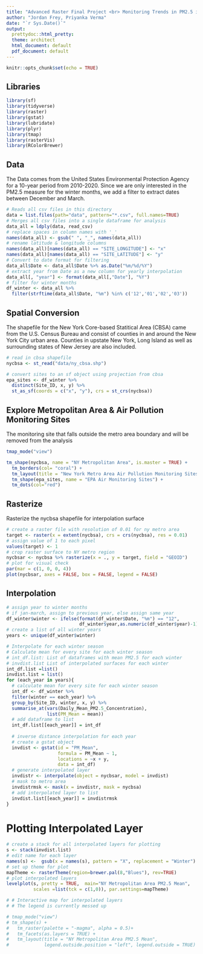 ```yaml
---
title: "Advanced Raster Final Project <br> Monitoring Trends in PM2.5 in NYC"
author: "Jordan Frey, Priyanka Verma"
date: "`r Sys.Date()`"
output:
  prettydoc::html_pretty:
  theme: architect
  html_document: default
  pdf_document: default
---
```


```r
knitr::opts_chunk$set(echo = TRUE)
```

## Libraries
```r
library(sf)
library(tidyverse)
library(raster)
library(gstat)
library(lubridate)
library(plyr)
library(tmap)
library(rasterVis)
library(RColorBrewer)
```

## Data
The Data comes from the United States Environmental Protection Agency for a 10-year period from 2010-2020. Since we are only interested in the PM2.5 measure for the winter months, we add a filter to extract dates between December and March. 

```r
# Reads all csv files in this directory
data = list.files(path="data", pattern="*.csv", full.names=TRUE)
# Merges all csv files into a single dataframe for analysis
data_all = ldply(data, read_csv)
# replace spaces in column names with '_'
names(data_all) <- gsub(" ", "_", names(data_all))
# rename latitude & longitude columns
names(data_all)[names(data_all) == "SITE_LONGITUDE"] <- "x"
names(data_all)[names(data_all) == "SITE_LATITUDE"] <- "y"
# Convert to date format for filtering
data_all$Date <- data_all$Date %>% as.Date("%m/%d/%Y")
# extract year from Date as a new column for yearly interpolation
data_all[, "year"] <- format(data_all[,"Date"], "%Y")
# filter for winter months
df_winter <- data_all %>% 
  filter(strftime(data_all$Date, "%m") %in% c('12','01','02','03'))
```

## Spatial Conversion
The shapefile for the New York Core-based Statitical Area (CBSA) came from the U.S. Census Bureau and consist of counties in and around the New York City urban area. Counties in upstate New York, Long Island as well as surrounding states of New Jersey are also included. 
```r
# read in cbsa shapefile
nycbsa <- st_read("data/ny_cbsa.shp")

# convert sites to an sf object using projection from cbsa
epa_sites <- df_winter %>% 
  distinct(Site_ID, x, y) %>% 
  st_as_sf(coords = c("x", "y"), crs = st_crs(nycbsa))
```

## Explore Metropolitan Area & Air Pollution Monitoring Sites
The monitoring site that falls outside the metro area boundary and will be removed from the analysis
```r
tmap_mode("view")

tm_shape(nycbsa, name = "NY Metropolitan Area", is.master = TRUE) + 
  tm_borders(col= "coral") +
  tm_layout(title = "New York Metro Area Air Pollution Monitoring Sites") +
  tm_shape(epa_sites, name = "EPA Air Monitoring Sites") +
  tm_dots(col="red")
```

## Rasterize
Rasterize the nycbsa shapefile for interpolation surface
```r
# create a raster file with resolution of 0.01 for ny metro area
target <- raster(x = extent(nycbsa), crs = crs(nycbsa), res = 0.01)
# assign value of 1 to each pixel
values(target) <- 1
# crop raster surface to NY metro region
nycbsar <- nycbsa %>% rasterize(x = ., y = target, field = "GEOID")
# plot for visual check
par(mar = c(1, 0, 0, 4))
plot(nycbsar, axes = FALSE, box = FALSE, legend = FALSE)
```

## Interpolation
```r
# assign year to winter months
# if jan-march, assign to previous year, else assign same year
df_winter$winter <- ifelse(format(df_winter$Date, "%m") == "12",
                           df_winter$year,as.numeric(df_winter$year)-1)
# create a list of all winter years
years <- unique(df_winter$winter)

# Interpolate for each winter season
# Calculate mean for every site for each winter season
# int_df.list: List of dataframes with mean PM2.5 for each winter
# invdist.list List of interpolated surfaces for each winter
int_df.list =list()
invdist.list = list()
for (each_year in years){
  # calculate mean for every site for each winter season
  int_df <- df_winter %>% 
  filter(winter == each_year) %>% 
  group_by(Site_ID, winter, x, y) %>%
  summarise_at(vars(Daily_Mean_PM2.5_Concentration),              
               list(PM_Mean = mean))
  # add dataframe to list
  int_df.list[[each_year]] = int_df
  
  # inverse distance interpolation for each year
  # create a gstat object
  invdist <- gstat(id = "PM_Mean",
                   formula = PM_Mean ~ 1,
                   locations = ~x + y,
                   data = int_df)
  # generate interpolated layer
  invdistr <- interpolate(object = nycbsar, model = invdist)
  # mask to metro area
  invdistrmsk <- mask(x = invdistr, mask = nycbsa)
  # add interpolated layer to list
  invdist.list[[each_year]] = invdistrmsk
}
```

# Plotting Interpolated Layer 
```r
# create a stack for all interpolated layers for plotting
s <- stack(invdist.list)
# edit name for each layer
names(s) <-  gsub(x = names(s), pattern = "X", replacement = "Winter")
# set up theme for plot
mapTheme <- rasterTheme(region=brewer.pal(8,"Blues"), rev=TRUE)
# plot interpolated layers
levelplot(s, pretty = TRUE,  main="NY Metropolitan Area PM2.5 Mean",
          scales =list(tck = c(1,0)), par.settings=mapTheme)
```


```r
# # Interactive map for interpolated layers
# # The legend is currently messed up

# tmap_mode("view")
# tm_shape(s) +
#   tm_raster(palette = "-magma", alpha = 0.5)+
#   tm_facets(as.layers = TRUE) +
#   tm_layout(title = "NY Metropolitan Area PM2.5 Mean", 
#             legend.outside.position = "left", legend.outside = TRUE)
```

